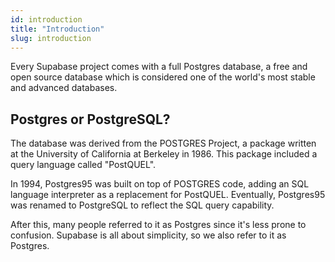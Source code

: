 ```yaml
---
id: introduction
title: "Introduction"
slug: introduction
---
```



Every Supabase project comes with a full Postgres database, a free and open source 
database which is considered one of the world's most stable and advanced databases.


## Postgres or PostgreSQL?


The database was derived from the POSTGRES Project, a package written at the University of California at Berkeley in 1986.
This package included a query language called "PostQUEL".

In 1994, Postgres95 was built on top of POSTGRES code, adding an SQL language interpreter as a replacement for PostQUEL.
Eventually, Postgres95 was renamed to PostgreSQL to reflect the SQL query capability.

After this, many people referred to it as Postgres since it's less prone to confusion. Supabase is all about 
simplicity, so we also refer to it as Postgres.

<!-- 

## Relational 

Postgres is a Relational Database. 

## SQL 


Postgres is a SQL database.

-->